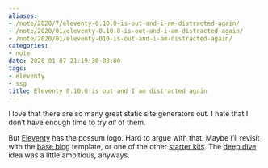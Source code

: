 ```yaml
---
aliases:
- /note/2020/7/eleventy-0.10.0-is-out-and-i-am-distracted-again/
- /note/2020/01/eleventy-0.10.0-is-out-and-i-am-distracted-again/
- /note/2020/01/eleventy-010-is-out-and-i-am-distracted-again/
categories:
- note
date: 2020-01-07 21:19:30-08:00
tags:
- eleventy
- ssg
title: Eleventy 0.10.0 is out and I am distracted again
---
```


I love that there are so many great static site generators out. I hate
that I don’t have enough time to try *all* of them.

But [Eleventy](https://11ty.dev) has the possum logo. Hard to argue with
that. Maybe I’ll revisit with the [base
blog](https://github.com/11ty/eleventy-base-blog) template, or one of
the other [starter kits](https://www.11ty.dev/docs/starter/). The [deep
dive](/post/2019/04/eleventy) idea was a little ambitious, anyways.
